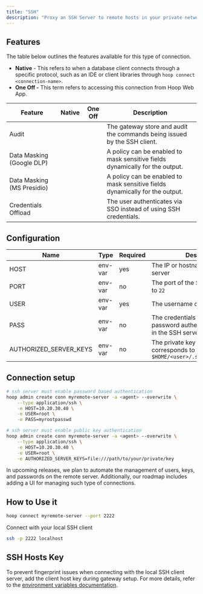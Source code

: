 ```yaml
---
title: "SSH"
description: "Proxy an SSH Server to remote hosts in your private network."
---
```



<Prerequisites />

## Features

The table below outlines the features available for this type of connection.

- **Native** - This refers to when a database client connects through a specific protocol, such as an IDE or client libraries through `hoop connect <connection-name>`.
- **One Off -** This term refers to accessing this connection from Hoop Web App.

| Feature | Native | One Off | Description |
| --- | --- | --- |--- |
| Audit | <Icon icon="xmark" /> | <Icon icon="xmark" /> |  The gateway store and audit the commands being issued by the SSH client. |
| Data Masking (Google DLP) | <Icon icon="xmark" /> | <Icon icon="xmark" /> | A policy can be enabled to mask sensitive fields dynamically for the output. |
| Data Masking (MS Presidio) | <Icon icon="xmark" /> | <Icon icon="xmark" /> | A policy can be enabled to mask sensitive fields dynamically for the output. |
| Credentials Offload | <Icon icon="check" /> |  <Icon icon="xmark" /> |The user authenticates via SSO instead of using SSH credentials. |

## Configuration

| Name | Type |Required | Description |
| --- | --- | ----|     --- |
| HOST | env-var | yes |The IP or hostname of the SSH server |
| PORT | env-var | no |The port of the SSH server, default to `22` |
| USER | env-var | yes | The username of the Linux server |
| PASS | env-var | no | The credentials of the username if password authentication is enabled in the SSH server. |
| AUTHORIZED_SERVER_KEYS | env-var | no | The private key of the user that corresponds to the public key at `$HOME/<user>/.ssh/authorized_keys` |

## Connection setup

```sh
# ssh server must enable password based authentication
hoop admin create conn myremote-server -a <agent> --overwrite \
    --type application/ssh \
    -e HOST=10.20.30.40 \
    -e USER=root \
    -e PASS=myrootpasswd

# ssh server must enable public key authentication
hoop admin create conn myremote-server -a <agent> --overwrite \
    --type application/ssh \
    -e HOST=10.20.30.40 \
    -e USER=root \
    -e AUTHORIZED_SERVER_KEYS=file:///path/to/your/private/key
```

<Info>
  In upcoming releases, we plan to automate the management of users, keys, and passwords on the remote server.
  Additionally, our roadmap includes adding a UI for managing such type of connections.
</Info>

## How to Use it

```bash
hoop connect myremote-server --port 2222
```

Connect with your local SSH client

```bash
ssh -p 2222 localhost
```

## SSH Hosts Key

To prevent fingerprint issues when connecting with the local SSH client server,
add the client host key during gateway setup. For more details, refer to the [environment variables documentation](../configure/env-vars).

